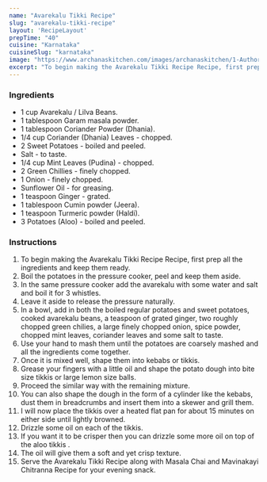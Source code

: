 ---
name: "Avarekalu Tikki Recipe"
slug: "avarekalu-tikki-recipe"
layout: 'RecipeLayout'
prepTime: "40"
cuisine: "Karnataka"
cuisineSlug: "karnataka"
image: "https://www.archanaskitchen.com/images/archanaskitchen/1-Author/sibyl-archanaskitchen.com/Avarekalu_Tikki_Recipe.jpg"
excerpt: "To begin making the Avarekalu Tikki Recipe Recipe, first prep all the ingredients and keep them ready"
---

### Ingredients

- 1 cup Avarekalu / Lilva Beans.
- 1 tablespoon Garam masala powder.
- 1 tablespoon Coriander Powder (Dhania).
- 1/4 cup Coriander (Dhania) Leaves - chopped.
- 2 Sweet Potatoes - boiled and peeled.
- Salt - to taste.
- 1/4 cup Mint Leaves (Pudina) - chopped.
- 2 Green Chillies - finely chopped.
- 1 Onion - finely chopped.
- Sunflower Oil - for greasing.
- 1 teaspoon Ginger - grated.
- 1 tablespoon Cumin powder (Jeera).
- 1 teaspoon Turmeric powder (Haldi).
- 3 Potatoes (Aloo) - boiled and peeled.

### Instructions

1. To begin making the Avarekalu Tikki Recipe Recipe, first prep all the ingredients and keep them ready.
1. Boil the potatoes in the pressure cooker, peel and keep them aside.
1. In the same pressure cooker add the avarekalu with some water and salt and boil it for 3 whistles.
1. Leave it aside to release the pressure naturally.
1. In a bowl, add in both the boiled regular potatoes and sweet potatoes, cooked avarekalu beans, a teaspoon of grated ginger, two roughly chopped green chilies, a large finely chopped onion, spice powder, chopped mint leaves, coriander leaves and some salt to taste.
1. Use your hand to mash them until the potatoes are coarsely mashed and all the ingredients come together.
1. Once it is mixed well, shape them into kebabs or tikkis.
1. Grease your fingers with a little oil and shape the potato dough into bite size tikkis or large lemon size balls.
1. Proceed the similar way with the remaining mixture.
1. You can also shape the dough in the form of a cylinder like the kebabs, dust them in breadcrumbs and insert them into a skewer and grill them.
1. I will now place the tikkis over a heated flat pan for about 15 minutes on either side until lightly browned.
1. Drizzle some oil on each of the tikkis.
1. If you want it to be crisper then you can drizzle some more oil on top of the aloo tikkis .
1. The oil will give them a soft and yet crisp texture.
1. Serve the Avarekalu Tikki Recipe along with Masala Chai and Mavinakayi Chitranna Recipe for your evening snack.
